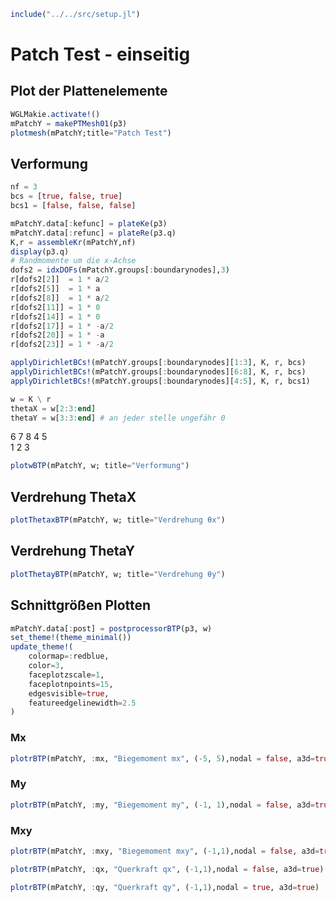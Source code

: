 ```julia
include("../../src/setup.jl")
```

# Patch Test - einseitig

## Plot der Plattenelemente
```julia
WGLMakie.activate!()
mPatchY = makePTMesh01(p3)
plotmesh(mPatchY;title="Patch Test")
```

## Verformung 

```julia
nf = 3
bcs = [true, false, true]
bcs1 = [false, false, false]

mPatchY.data[:kefunc] = plateKe(p3)
mPatchY.data[:refunc] = plateRe(p3.q)
K,r = assembleKr(mPatchY,nf)
display(p3.q)
# Randmomente um die x-Achse
dofs2 = idxDOFs(mPatchY.groups[:boundarynodes],3)
r[dofs2[2]]  = 1 * a/2 
r[dofs2[5]]  = 1 * a  
r[dofs2[8]]  = 1 * a/2 
r[dofs2[11]] = 1 * 0   
r[dofs2[14]] = 1 * 0
r[dofs2[17]] = 1 * -a/2
r[dofs2[20]] = 1 * -a
r[dofs2[23]] = 1 * -a/2 

applyDirichletBCs!(mPatchY.groups[:boundarynodes][1:3], K, r, bcs)
applyDirichletBCs!(mPatchY.groups[:boundarynodes][6:8], K, r, bcs)
applyDirichletBCs!(mPatchY.groups[:boundarynodes][4:5], K, r, bcs1)

w = K \ r
thetaX = w[2:3:end]
thetaY = w[3:3:end] # an jeder stelle ungefähr 0

```

6   7   8
4       5   
1   2   3

```julia
plotwBTP(mPatchY, w; title="Verformung")
```

## Verdrehung ThetaX
```julia
plotThetaxBTP(mPatchY, w; title="Verdrehung θx")
```

## Verdrehung ThetaY
```julia
plotThetayBTP(mPatchY, w; title="Verdrehung θy")
```

## Schnittgrößen Plotten 

```julia
mPatchY.data[:post] = postprocessorBTP(p3, w)
set_theme!(theme_minimal())
update_theme!(
    colormap=:redblue,
    color=3,
    faceplotzscale=1,
    faceplotnpoints=15,
    edgesvisible=true,
    featureedgelinewidth=2.5
)
```

### Mx
```julia
plotrBTP(mPatchY, :mx, "Biegemoment mx", (-5, 5),nodal = false, a3d=true)
```

### My
```julia
plotrBTP(mPatchY, :my, "Biegemoment my", (-1, 1),nodal = false, a3d=true)
```

### Mxy
```julia
plotrBTP(mPatchY, :mxy, "Biegemoment mxy", (-1,1),nodal = false, a3d=true)
```

```julia
plotrBTP(mPatchY, :qx, "Querkraft qx", (-1,1),nodal = false, a3d=true)
```

```julia
plotrBTP(mPatchY, :qy, "Querkraft qy", (-1,1),nodal = true, a3d=true)
```


